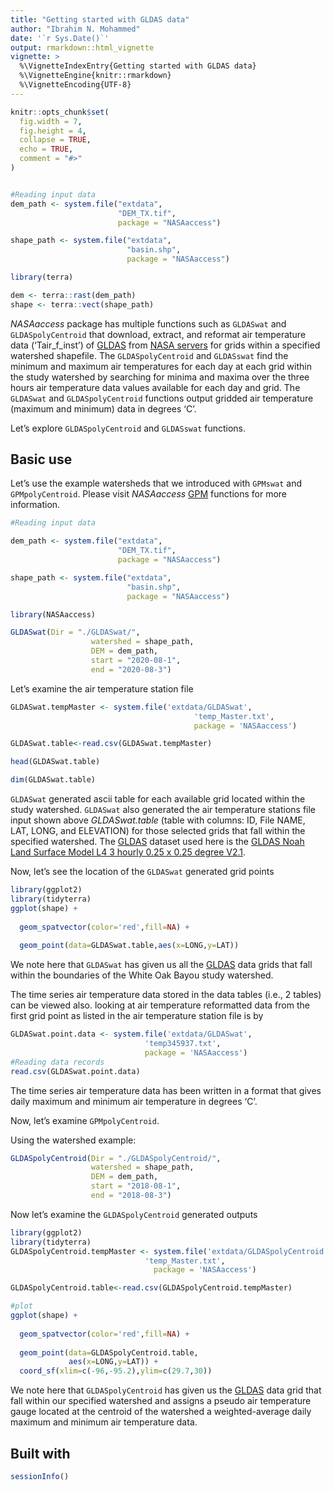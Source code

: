 ```yaml
---
title: "Getting started with GLDAS data"
author: "Ibrahim N. Mohammed"
date: '`r Sys.Date()`'
output: rmarkdown::html_vignette
vignette: >
  %\VignetteIndexEntry{Getting started with GLDAS data}
  %\VignetteEngine{knitr::rmarkdown}
  %\VignetteEncoding{UTF-8}
---
```


```r
knitr::opts_chunk$set(
  fig.width = 7, 
  fig.height = 4,
  collapse = TRUE,
  echo = TRUE,
  comment = "#>"
)


#Reading input data
dem_path <- system.file("extdata",
                        "DEM_TX.tif", 
                        package = "NASAaccess")

shape_path <- system.file("extdata",
                          "basin.shp",
                          package = "NASAaccess")

library(terra)

dem <- terra::rast(dem_path)
shape <- terra::vect(shape_path)


```


_NASAaccess_ package has multiple functions such as `GLDASwat` and `GLDASpolyCentroid` that download, extract, and reformat air temperature data ('Tair_f_inst') of [GLDAS](https://hydro1.gesdisc.eosdis.nasa.gov/dods/) from [NASA servers](https://gpm.nasa.gov/data/directory) for grids within a specified watershed shapefile. The `GLDASpolyCentroid` and `GLDASswat` find the minimum and maximum air temperatures for each day at each grid within the study watershed by searching for minima and maxima over the three hours air temperature data values available for each day and grid. The `GLDASwat` and `GLDASpolyCentroid` functions output gridded air temperature (maximum and minimum) data in degrees 'C'.

Let's explore `GLDASpolyCentroid` and `GLDASswat` functions.


## Basic use

Let's use the example watersheds that we introduced with `GPMswat` and `GPMpolyCentroid`. Please visit _NASAaccess_ [GPM](GPM.html) functions for more information.

```r
#Reading input data

dem_path <- system.file("extdata",
                        "DEM_TX.tif",
                        package = "NASAaccess")

shape_path <- system.file("extdata",
                          "basin.shp", 
                          package = "NASAaccess")

library(NASAaccess)

GLDASwat(Dir = "./GLDASwat/",
                  watershed = shape_path,
                  DEM = dem_path,
                  start = "2020-08-1",
                  end = "2020-08-3")
```

Let's examine the air temperature station file

```r
GLDASwat.tempMaster <- system.file('extdata/GLDASwat',
                                         'temp_Master.txt', 
                                         package = 'NASAaccess')

GLDASwat.table<-read.csv(GLDASwat.tempMaster)

head(GLDASwat.table)

dim(GLDASwat.table)
```

`GLDASwat` generated ascii table for each available grid located within the study watershed. `GLDASwat` also generated the air temperature stations file input shown above *GLDASwat.table* (table with columns: ID, File NAME, LAT, LONG, and ELEVATION) for those selected grids that fall within the specified watershed. The [GLDAS](https://hydro1.gesdisc.eosdis.nasa.gov/dods/) dataset used here is the [GLDAS Noah Land Surface Model L4 3 hourly 0.25 x 0.25 degree V2.1](https://disc.gsfc.nasa.gov/datasets/GLDAS_NOAH025_3H_2.1/summary).


Now, let's see the location of the `GLDASwat` generated grid points

```r
library(ggplot2)
library(tidyterra)
ggplot(shape) + 
  
  geom_spatvector(color='red',fill=NA) +
  
  geom_point(data=GLDASwat.table,aes(x=LONG,y=LAT))


```


We note here that `GLDASwat` has given us all the [GLDAS](https://disc.gsfc.nasa.gov/datasets/GLDAS_NOAH025_3H_2.1/summary) data grids that fall within the boundaries of the White Oak Bayou study watershed.

The time series air temperature data stored in the data tables (i.e., 2 tables) can be viewed also.
looking at air temperature reformatted data from the first grid point as listed in the air temperature station file is by

```r

GLDASwat.point.data <- system.file('extdata/GLDASwat',
                              'temp345937.txt', 
                              package = 'NASAaccess')
#Reading data records
read.csv(GLDASwat.point.data)


```


The time series air temperature data has been written in a format that gives daily maximum and minimum air temperature in degrees 'C'.



Now, let's examine `GPMpolyCentroid`.

Using the watershed example:
```r

GLDASpolyCentroid(Dir = "./GLDASpolyCentroid/",
                  watershed = shape_path,
                  DEM = dem_path,
                  start = "2018-08-1",
                  end = "2018-08-3")

```

Now let's examine the `GLDASpolyCentroid` generated outputs

```r
library(ggplot2)
library(tidyterra)
GLDASpolyCentroid.tempMaster <- system.file('extdata/GLDASpolyCentroid',
                              'temp_Master.txt', 
                                package = 'NASAaccess')

GLDASpolyCentroid.table<-read.csv(GLDASpolyCentroid.tempMaster)

#plot
ggplot(shape) + 
  
  geom_spatvector(color='red',fill=NA) +
  
  geom_point(data=GLDASpolyCentroid.table,
             aes(x=LONG,y=LAT)) +
  coord_sf(xlim=c(-96,-95.2),ylim=c(29.7,30))

```


We note here that `GLDASpolyCentroid` has given us the [GLDAS](https://disc.gsfc.nasa.gov/datasets/GLDAS_NOAH025_3H_2.1/summary) data grid that fall within our specified watershed and assigns a pseudo air temperature gauge located at the centroid of the watershed a weighted-average daily maximum and minimum air temperature data. 



## Built with

```r
sessionInfo()


```
